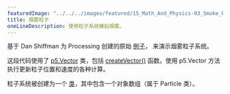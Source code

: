 ```yaml
---
featuredImage: "../../../images/featured/15_Math_And_Physics-03_Smoke_Particle_System-thumbnail.png"
title: 烟雾粒子
oneLineDescription: 使用粒子系统模拟烟雾。
---
```



基于 Dan Shiffman 为 Processing 创建的原始 
<a href="https://natureofcode.com/book/chapter-4-particle-systems/">例子</a>，
来演示烟雾粒子系统。

这段代码使用了 
<a href="/reference/#/p5.Vector/">p5.Vector</a> 
类，包括 
<a href="/reference/#/p5/createVector/">createVector()</a> 
函数。使用 p5.Vector 方法执行更新粒子位置和速度的各种计算。

粒子系统被创建为一个 
<a href="/reference/#/p5/class/">类</a>，其中包含一个对象数组（属于 Particle 类）。